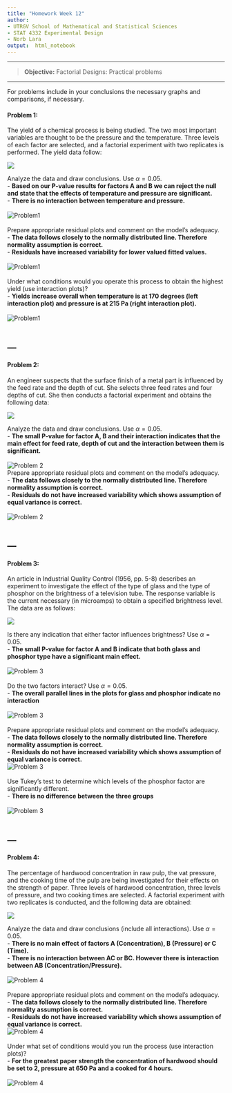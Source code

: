 ```yaml
---
title: "Homework Week 12"
author:
- UTRGV School of Mathematical and Statistical Sciences
- STAT 4332 Experimental Design
- Norb Lara
output:  html_notebook
---
```


---

>**Objective:** Factorial Designs: Practical problems

---


For problems include in your conclusions the necessary graphs and comparisons, if necessary.

#### Problem 1:
The yield of a chemical process is being studied.  The two most important variables are thought to be the pressure and the temperature.  Three levels of each factor are selected, and a factorial experiment with two replicates is performed.  The yield data follow:

![](Homework12-problem1.png)\
  
Analyze the data and draw conclusions.  Use $\alpha = 0.05.$ \
-   **Based on our P-value results for factors A and B we can reject the null and state that the effects of temperature and pressure are significant.** \
-   **There is no interaction between temperature and pressure.**\
\
![Problem1](Hw12-1a.png)\
\
Prepare appropriate residual plots and comment on the model's adequacy. \
-     **The data follows closely to the normally distributed line. Therefore normality assumption is correct.**\
-     **Residuals have increased variability for lower valued fitted values.** \
\
![Problem1](Hw12-1b.png)\
\
Under what conditions would you operate this process to obtain the highest yield (use interaction plots)?\
-     **Yields increase overall when temperature is at 170 degrees (left interaction plot) and pressure is at 215 Pa (right interaction plot).**\
\
![Problem1](Hw12-1c.png)\
\

---
---
#### Problem 2:
An engineer suspects that the surface finish of a metal part is influenced by the feed rate and the depth of cut.  She selects three feed rates and four depths of cut.  She then conducts a factorial experiment and obtains the following data:

![](Homework12-problem2.png)\

Analyze the data and draw conclusions.  Use $\alpha = 0.05.$\
-     **The small P-value for factor A, B and their interaction indicates that the main effect for feed rate, depth of cut and the interaction between them is significant.** \
\
![Problem 2](Hw12-2a.png) \
Prepare appropriate residual plots and comment on the model's adequacy.\
-     **The data follows closely to the normally distributed line. Therefore normality assumption is correct.**\
-     **Residuals do not have increased variability which shows assumption of equal variance is correct.** \
\
![Problem 2](Hw12-2b.png)\
\

---
---
#### Problem 3:
An article in Industrial Quality Control (1956, pp. 5-8) describes an experiment to investigate the effect of the type of glass and the type of phosphor on the brightness of a television tube.  The response variable is the current necessary (in microamps) to obtain a specified brightness level.  The data are as follows:

![](Homework12-problem3.png) \

Is there any indication that either factor influences brightness? Use $\alpha = 0.05.$ \
-     **The small P-value for factor A and B indicate that both glass and phosphor type have a significant main effect.**\
\
![Problem 3](Hw12-3a.png)\
\
Do the two factors interact? Use $\alpha = 0.05.$ \
-     **The overall parallel lines in the plots for glass and phosphor indicate no interaction**\
\
![Problem 3](Hw12-3c.png)\
\
Prepare appropriate residual plots and comment on the model's adequacy. \
-     **The data follows closely to the normally distributed line. Therefore normality assumption is correct.**\
-     **Residuals do not have increased variability which shows assumption of equal variance is correct.** \
![Problem 3](Hw12-3b.png)\
\
Use Tukey’s test to determine which levels of the phosphor factor are significantly different.\
-     **There is no difference between the three groups**\
\
![Problem 3](Hw12-3d.png)\
\

---
---
#### Problem 4:
The percentage of hardwood concentration in raw pulp, the vat pressure, and the cooking time of the pulp are being investigated for their effects on the strength of paper.  Three levels of hardwood concentration, three levels of pressure, and two cooking times are selected.  A factorial experiment with two replicates is conducted, and the following data are obtained:

![](Homework12-problem4.png)\

Analyze the data and draw conclusions (include all interactions). Use $\alpha = 0.05.$\
-     **There is no main effect of factors A (Concentration), B (Pressure) or C (Time).**\
-     **There is no interaction between AC or BC. However there is interaction between AB (Concentration/Pressure).** \
\
![Problem 4](Hw12-4.png) \
\
Prepare appropriate residual plots and comment on the model's adequacy.\
-     **The data follows closely to the normally distributed line. Therefore normality assumption is correct.**\
-     **Residuals do not have increased variability which shows assumption of equal variance is correct.** \
![Problem 4](Hw12-4b.png) \
\
Under what set of conditions would you run the process (use interaction plots)? \
-     **For the greatest paper strength the concentration of hardwood should be set to 2, pressure at 650 Pa and a cooked for 4 hours. **\
\
![Problem 4](Hw12-4c.png) \






